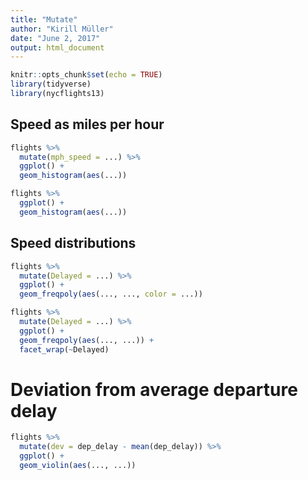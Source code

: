 ```yaml
---
title: "Mutate"
author: "Kirill Müller"
date: "June 2, 2017"
output: html_document
---
```



```r
knitr::opts_chunk$set(echo = TRUE)
library(tidyverse)
library(nycflights13)
```


## Speed as miles per hour

```r
flights %>%
  mutate(mph_speed = ...) %>%
  ggplot() +
  geom_histogram(aes(...))
```


```r
flights %>% 
  ggplot() +
  geom_histogram(aes(...))
```

## Speed distributions

```r
flights %>%
  mutate(Delayed = ...) %>%
  ggplot() +
  geom_freqpoly(aes(..., ..., color = ...))
```


```r
flights %>%
  mutate(Delayed = ...) %>%
  ggplot() +
  geom_freqpoly(aes(..., ...)) +
  facet_wrap(~Delayed)
```

# Deviation from average departure delay

```r
flights %>% 
  mutate(dev = dep_delay - mean(dep_delay)) %>%
  ggplot() +
  geom_violin(aes(..., ...))
```
